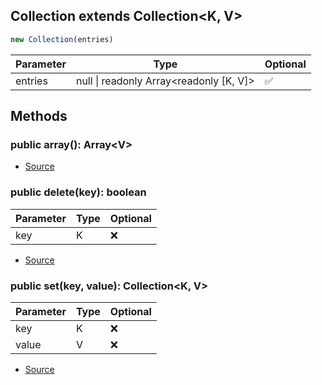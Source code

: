 ## Collection extends Collection\<K, V>


```typescript
new Collection(entries)
```
| Parameter | Type | Optional |
| ----------- | ----------- | ----------- |
| entries | null \| readonly Array\<readonly \[K, V]> | ✅ |




## Methods
### public array(): Array\<V>
- [Source](https://github.com/Androz2091/discord-player/blob/62d0fce/packages/utils/src/Collection.ts#L9)
### public delete(key): boolean
| Parameter | Type | Optional |
| ----------- | ----------- | ----------- |
| key | K | ❌ |


- [Source](https://github.com/Androz2091/discord-player/blob/62d0fce/packages/utils/src/Collection.ts#L21)
### public set(key, value): Collection\<K, V>
| Parameter | Type | Optional |
| ----------- | ----------- | ----------- |
| key | K | ❌ |
| value | V | ❌ |


- [Source](https://github.com/Androz2091/discord-player/blob/62d0fce/packages/utils/src/Collection.ts#L15)